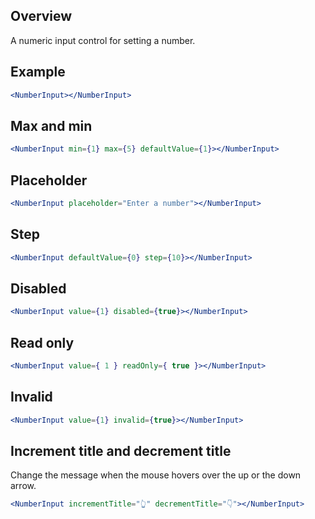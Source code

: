 
## Overview

A numeric input control for setting a number.

## Example

<NumberInput></NumberInput>

```jsx
<NumberInput></NumberInput>
```

## Max and min

<NumberInput min={1} max={5} defaultValue={1}></NumberInput>

```jsx
<NumberInput min={1} max={5} defaultValue={1}></NumberInput>
```

## Placeholder

<NumberInput placeholder="Enter a number"></NumberInput>

```jsx
<NumberInput placeholder="Enter a number"></NumberInput>
```

## Step

<NumberInput defaultValue={0} step={10}></NumberInput>

```jsx
<NumberInput defaultValue={0} step={10}></NumberInput>
```

## Disabled

<NumberInput value={1} disabled={true}></NumberInput>

```jsx
<NumberInput value={1} disabled={true}></NumberInput>
```

## Read only

<NumberInput value={1} readOnly={true}></NumberInput>

```jsx
<NumberInput value={ 1 } readOnly={ true }></NumberInput>
```

## Invalid

<NumberInput value={1} invalid={true}></NumberInput>

```jsx
<NumberInput value={1} invalid={true}></NumberInput>
```

## Increment title and decrement title

Change the message when the mouse hovers over the up or the down arrow.

<NumberInput incrementTitle="👆" decrementTitle="👇"></NumberInput>

```jsx
<NumberInput incrementTitle="👆" decrementTitle="👇"></NumberInput>
```



